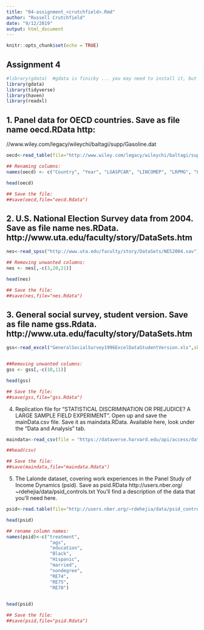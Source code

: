 ```yaml
---
title: "04-assignment_<crutchfield>.Rmd"
author: "Russell Crutchfield"
date: "9/12/2019"
output: html_document
---
```


```r
knitr::opts_chunk$set(echo = TRUE)
```

## Assignment 4

```r

#library(gdata)  #gdata is finicky ... you may need to install it, but not load it.
library(gdata)
library(tidyverse)
library(haven)
library(readxl)

```



## 1.	Panel data for OECD countries. Save as file name oecd.RData http:
//www.wiley.com/legacy/wileychi/baltagi/supp/Gasoline.dat

```r

oecd<-read_table(file="http://www.wiley.com/legacy/wileychi/baltagi/supp/Gasoline.dat")

## Renaming columns:
names(oecd) <- c("Country", "Year", "LGASPCAR", "LINCOMEP", "LRPMG", "LCARPCAP")

head(oecd)

## Save the file: 
##save(oecd,file="oecd.Rdata")

```



## 2.	U.S. National Election Survey data from 2004. Save as file name nes.RData. http://www.uta.edu/faculty/story/DataSets.htm

```r

nes<-read_spss("http://www.uta.edu/faculty/story/DataSets/NES2004.sav")

## Removing unwanted columns:
nes <- nes[,-c(3,20,21)]

head(nes)

## Save the file:
##save(nes,file="nes.Rdata")

```



## 3.	General social survey, student version. Save as file name gss.Rdata. http://www.uta.edu/faculty/story/DataSets.htm

```r

gss<-read_excel("GeneralSocialSurvey1996ExcelDataStudentVersion.xls",skip=0,col_names = TRUE)


##Removing unwanted columns:
gss <- gss[,-c(10,11)]

head(gss)

## Save the file:
##save(gss,file="gss.Rdata")

```



4.	Replication file for “STATISTICAL DISCRIMINATION OR PREJUDICE? A LARGE SAMPLE FIELD EXPERIMENT”. Open up and save the mainData.csv file. Save it as maindata.RData. Available here, look under the “Data and Analysis” tab.

```r

maindata<-read_csv(file = "https://dataverse.harvard.edu/api/access/datafile/:persistentId?persistentId=doi:10.7910/DVN/26410/05NHUX")

##head(csv)

## Save the file:
##save(maindata,file="maindata.Rdata")
```



5. The Lalonde dataset, covering work experiences in the Panel Study of Income Dynamics (psid). Save as psid.RData http://users.nber.org/
~rdehejia/data/psid_controls.txt You’ll find a description of the data
that you’ll need here.

```r

psid<-read.table(file="http://users.nber.org/~rdehejia/data/psid_controls.txt")

head(psid)

## rename column names:
names(psid)<-c("treatment",
                "ags",
                "education",
                "Black",
                "Hispanic",
                "married",
                "nondegree",
                "RE74",
                "RE75",
                "RE78")
 

head(psid)

## Save the file:
##save(psid,file="psid.Rdata")

```








